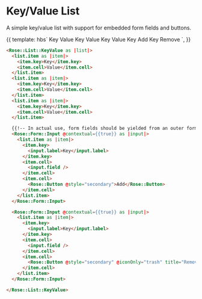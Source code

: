 
<Meta title="Rose|List|KeyValue" component="List/KeyValue" />

# Key/Value List

A simple key/value list with support for embedded form fields and buttons.

<Preview>
  <Story name="Basic Key/Value List" height="17rem">{{
    template: hbs`
    <Rose::List::KeyValue as |list|>
      <list.item as |item|>
        <item.key>Key</item.key>
        <item.cell>Value</item.cell>
      </list.item>
      <list.item as |item|>
        <item.key>Key</item.key>
        <item.cell>Value</item.cell>
      </list.item>
      <list.item as |item|>
        <item.key>Key</item.key>
        <item.cell>Value</item.cell>
      </list.item>
      <Rose::Form::Input @contextual={{true}} as |input|>
        <list.item as |item|>
          <item.key>
            <input.label>Key</input.label>
          </item.key>
          <item.cell>
            <input.field />
          </item.cell>
          <item.cell>
            <Rose::Button @style="secondary">Add</Rose::Button>
          </item.cell>
        </list.item>
      </Rose::Form::Input>
      <Rose::Form::Input @contextual={{true}} as |input|>
        <list.item as |item|>
          <item.key>
            <input.label>Key</input.label>
          </item.key>
          <item.cell>
            <input.field />
          </item.cell>
          <item.cell>
            <Rose::Button @style="secondary" @iconOnly="trash" title="Remove">Remove</Rose::Button>
          </item.cell>
        </list.item>
      </Rose::Form::Input>
    </Rose::List::KeyValue>
    `,
  }}</Story>
</Preview>

```html
<Rose::List::KeyValue as |list|>
  <list.item as |item|>
    <item.key>Key</item.key>
    <item.cell>Value</item.cell>
  </list.item>
  <list.item as |item|>
    <item.key>Key</item.key>
    <item.cell>Value</item.cell>
  </list.item>
  <list.item as |item|>
    <item.key>Key</item.key>
    <item.cell>Value</item.cell>
  </list.item>

  {{!-- In actual use, form fields should be yielded from an outer form component --}}
  <Rose::Form::Input @contextual={{true}} as |input|>
    <list.item as |item|>
      <item.key>
        <input.label>Key</input.label>
      </item.key>
      <item.cell>
        <input.field />
      </item.cell>
      <item.cell>
        <Rose::Button @style="secondary">Add</Rose::Button>
      </item.cell>
    </list.item>
  </Rose::Form::Input>

  <Rose::Form::Input @contextual={{true}} as |input|>
    <list.item as |item|>
      <item.key>
        <input.label>Key</input.label>
      </item.key>
      <item.cell>
        <input.field />
      </item.cell>
      <item.cell>
        <Rose::Button @style="secondary" @iconOnly="trash" title="Remove">Remove</Rose::Button>
      </item.cell>
    </list.item>
  </Rose::Form::Input>

</Rose::List::KeyValue>
```
